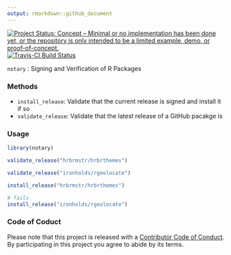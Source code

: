 ```yaml
---
output: rmarkdown::github_document
---
```


[![Project Status: Concept – Minimal or no implementation has been done yet, or the repository is only intended to be a limited example, demo, or proof-of-concept.](http://www.repostatus.org/badges/latest/concept.svg)](http://www.repostatus.org/#concept)
[![Travis-CI Build Status](https://travis-ci.org/ropenscilabs/notary.svg?branch=master)](https://travis-ci.org/ropenscilabs/notary)

`notary` : Signing and Verification of R Packages

### Methods

- `install_release`:	Validate that the current release is signed and install it if so
- `validate_release`:	Validate that the latest release of a GitHub pacakge is

### Usage

```r
library(notary)

validate_release("hrbrmstr/hrbrthemes")

validate_release("ironholds/rgeolocate")
```

```r
install_release("hrbrmstr/hrbrthemes")

# fails
install_release("ironholds/rgeolocate")
```

### Code of Coduct

Please note that this project is released with a [Contributor Code of Conduct](CONDUCT.md). By participating in this project you agree to abide by its terms.
